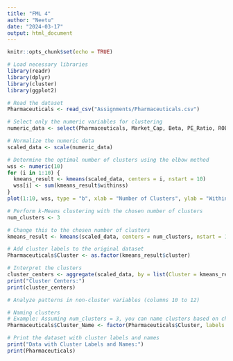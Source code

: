 ---
title: "FML 4"
author: "Neetu"
date: "2024-03-17"
output: html_document
---

```{r setup, include=FALSE}
knitr::opts_chunk$set(echo = TRUE)
```

```{r}
# Load necessary libraries
library(readr)
library(dplyr)
library(cluster)
library(ggplot2)

# Read the dataset
Pharmaceuticals <- read_csv("Assignments/Pharmaceuticals.csv")

# Select only the numeric variables for clustering
numeric_data <- select(Pharmaceuticals, Market_Cap, Beta, PE_Ratio, ROE, ROA, Asset_Turnover, Leverage, Rev_Growth, Net_Profit_Margin)

# Normalize the numeric data
scaled_data <- scale(numeric_data)

# Determine the optimal number of clusters using the elbow method
wss <- numeric(10)
for (i in 1:10) {
  kmeans_result <- kmeans(scaled_data, centers = i, nstart = 10)
  wss[i] <- sum(kmeans_result$withinss)
}
plot(1:10, wss, type = "b", xlab = "Number of Clusters", ylab = "Within Sum of Squares")

# Perform k-Means clustering with the chosen number of clusters
num_clusters <- 3  

# Change this to the chosen number of clusters
kmeans_result <- kmeans(scaled_data, centers = num_clusters, nstart = 10)

# Add cluster labels to the original dataset
Pharmaceuticals$Cluster <- as.factor(kmeans_result$cluster)

# Interpret the clusters
cluster_centers <- aggregate(scaled_data, by = list(Cluster = kmeans_result$cluster), FUN = mean)
print("Cluster Centers:")
print(cluster_centers)

# Analyze patterns in non-cluster variables (columns 10 to 12)

# Naming clusters
# Example: Assuming num_clusters = 3, you can name clusters based on characteristics observed
Pharmaceuticals$Cluster_Name <- factor(Pharmaceuticals$Cluster, labels = c("Cluster 1", "Cluster 2", "Cluster 3"))

# Print the dataset with cluster labels and names
print("Data with Cluster Labels and Names:")
print(Pharmaceuticals)
```

